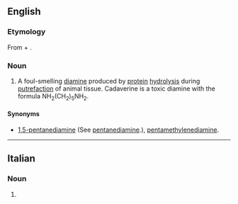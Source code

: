 ==English==

===Etymology===
From {{etyl|la|en}} {{m|la|cadāver||corpse}} + {{suffix||ine|lang=en}}.

===Noun===
{{en-noun|~}}
{{wikipedia}}

# A foul-smelling [[diamine]] produced by [[protein]] [[hydrolysis]] during [[putrefaction]] of animal tissue. Cadaverine is a toxic diamine with the formula NH<sub>2</sub>(CH<sub>2</sub>)<sub>5</sub>NH<sub>2</sub>. 

====Synonyms====
* [[1,5-pentanediamine]] (See [[pentanediamine]].), [[pentamethylenediamine]].

----

==Italian==

===Noun===
{{head|it|noun plural form|g=f}}

# {{plural of|cadaverina|lang=it}}